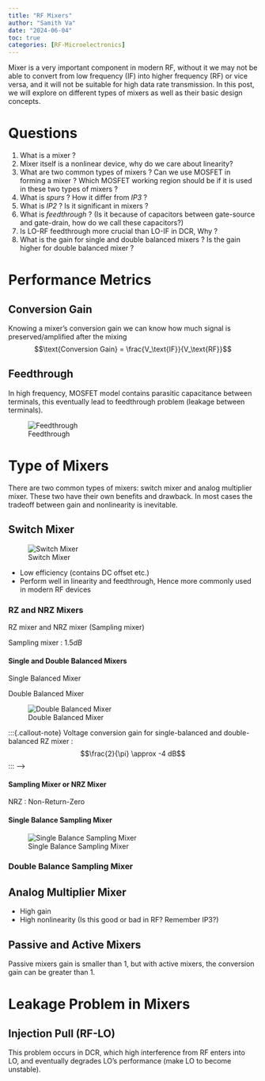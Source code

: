 ```yaml
---
title: "RF Mixers"
author: "Samith Va"
date: "2024-06-04"
toc: true
categories: [RF-Microelectronics]
---
```


Mixer is a very important component in modern RF, without it we may not be able to convert from low frequency (IF) into higher frequency (RF) or vice versa, and it will not be suitable for high data rate transmission. In this post, we will explore on different types of mixers as well as their basic design concepts. 

# Questions 

1. What is a mixer ? 
1. Mixer itself is a nonlinear device, why do we care about linearity?
2. What are two common types of mixers ? Can we use MOSFET in forming a mixer ? Which MOSFET working region should be if it is used in these two types of mixers ?
3. What is *spurs* ? How it differ from *IP3* ? 
4. What is *IP2* ? Is it significant in mixers ? 
5. What is *feedthrough* ? (Is it because of capacitors between gate-source and gate-drain, how do we call these capacitors?)
6. Is LO-RF feedthrough more crucial than LO-IF in DCR, Why ? 
7. What is the gain for single and double balanced mixers ? Is the gain higher for double balanced mixer ? 

# Performance Metrics

## Conversion Gain 

Knowing a mixer's conversion gain we can know how much signal is preserved/amplified after the mixing
$$\text{Conversion Gain} = \frac{V_\text{IF}}{V_\text{RF}}$$

## Feedthrough

In high frequency, MOSFET model contains parasitic capacitance between terminals, this eventually lead to feedthrough problem (leakage between terminals).

![Feedthrough](feedthrough.png)

# Type of Mixers

There are two common types of mixers: switch mixer and analog multiplier mixer. These two have their own benefits and drawback. In most cases the tradeoff between gain and nonlinearity is inevitable. 

## Switch Mixer

![Switch Mixer](switch_mixer.png)

- Low efficiency (contains DC offset etc.)
- Perform well in linearity and feedthrough, Hence more commonly used in modern RF devices

### RZ and NRZ Mixers

RZ mixer and NRZ mixer (Sampling mixer)

:::{.callout-note}
Sampling mixer : $1.5 dB$
:::

#### Single and Double Balanced Mixers

Single Balanced Mixer 


Double Balanced Mixer 

![Double Balanced Mixer](double_balanced.png)

:::{.callout-note}
Voltage conversion gain for single-balanced and double-balanced RZ mixer : $$\frac{2}{\pi} \approx -4 dB$$
::: -->

#### Sampling Mixer or NRZ Mixer

NRZ : Non-Return-Zero 

#### Single Balance Sampling Mixer

![Single Balance Sampling Mixer](single_balanced_sampling_mixer.png)

### Double Balance Sampling Mixer



## Analog Multiplier Mixer

- High gain 
- High nonlinearity (Is this good or bad in RF? Remember IP3?)

## Passive and Active Mixers

Passive mixers gain is smaller than 1, but with active mixers, the conversion gain can be greater than 1. 

# Leakage Problem in Mixers

## Injection Pull (RF-LO)

This problem occurs in DCR, which high interference from RF enters into LO, and eventually degrades LO's performance (make LO to become unstable). 



